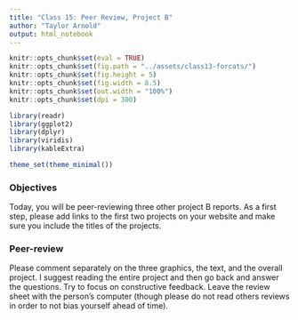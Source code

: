 ```yaml
---
title: "Class 15: Peer Review, Project B"
author: "Taylor Arnold"
output: html_notebook
---
```


```r
knitr::opts_chunk$set(eval = TRUE)
knitr::opts_chunk$set(fig.path = "../assets/class13-forcats/")
knitr::opts_chunk$set(fig.height = 5)
knitr::opts_chunk$set(fig.width = 8.5)
knitr::opts_chunk$set(out.width = "100%")
knitr::opts_chunk$set(dpi = 300)
```

```r
library(readr)
library(ggplot2)
library(dplyr)
library(viridis)
library(kableExtra)

theme_set(theme_minimal())
```

### Objectives

Today, you will be peer-reviewing three other project B reports. As a first 
step, please add links to the first two projects on your website and make sure
you include the titles of the projects.

### Peer-review

Please comment separately on the three graphics, the text, and the overall
project. I suggest reading the entire project and then go back and answer the
questions. Try to focus on constructive feedback. Leave the review sheet with 
the person's computer (though please do not read others reviews in order to
not bias yourself ahead of time).



